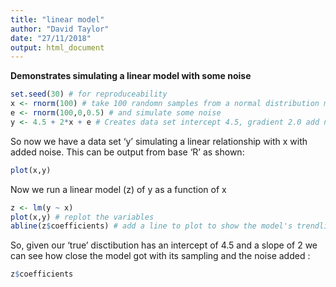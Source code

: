 ```yaml
---
title: "linear model"
author: "David Taylor"
date: "27/11/2018"
output: html_document
---
```


**Demonstrates simulating a linear model with some noise**

```r
set.seed(30) # for reproduceability
x <- rnorm(100) # take 100 randomn samples from a normal distribution mean 0 sd 1 
e <- rnorm(100,0,0.5) # and simulate some noise 
y <- 4.5 + 2*x + e # Creates data set intercept 4.5, gradient 2.0 add noise
```

So now we have a data set 'y' simulating a linear relationship with x with added noise.
This can be output from base 'R' as shown:

```r
plot(x,y)
```

Now we run a linear model (z) of y as a function of x

```r
z <- lm(y ~ x) 
plot(x,y) # replot the variables
abline(z$coefficients) # add a line to plot to show the model's trendline
```

So, given our 'true' disctibution has an intercept of 4.5 and a slope of 2 
we can see how close the model got with its sampling and the noise added : 

```r
z$coefficients
```
